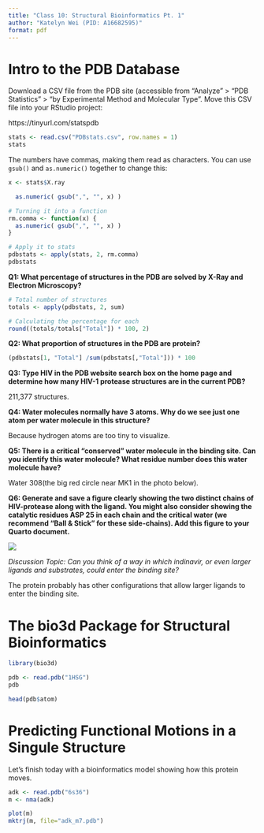 ```yaml
---
title: "Class 10: Structural Bioinformatics Pt. 1"
author: "Katelyn Wei (PID: A16682595)"
format: pdf
---
```


# Intro to the PDB Database

Download a CSV file from the PDB site (accessible from “Analyze” > “PDB Statistics” > “by Experimental Method and Molecular Type”. Move this CSV file into your RStudio project: 

https://tinyurl.com/statspdb
```r
stats <- read.csv("PDBstats.csv", row.names = 1)
stats
```

The numbers have commas, making them read as characters. You can use `gsub()` and `as.numeric()` together to change this:
```r
x <- stats$X.ray
```

```r
  as.numeric( gsub(",", "", x) )
```

```r
# Turning it into a function
rm.comma <- function(x) {
  as.numeric( gsub(",", "", x) )
}
```

```r
# Apply it to stats
pdbstats <- apply(stats, 2, rm.comma)
pdbstats
```

**Q1: What percentage of structures in the PDB are solved by X-Ray and Electron Microscopy?**
```r
# Total number of structures
totals <- apply(pdbstats, 2, sum)

# Calculating the percentage for each
round((totals/totals["Total"]) * 100, 2)
```

**Q2: What proportion of structures in the PDB are protein?**
```r
(pdbstats[1, "Total"] /sum(pdbstats[,"Total"])) * 100
```


**Q3: Type HIV in the PDB website search box on the home page and determine how many HIV-1 protease structures are in the current PDB?**

211,377 structures.


**Q4: Water molecules normally have 3 atoms. Why do we see just one atom per water molecule in this structure?**

Because hydrogen atoms are too tiny to visualize.


**Q5: There is a critical “conserved” water molecule in the binding site. Can you identify this water molecule? What residue number does this water molecule have?**

Water 308(the big red circle near MK1 in the photo below).


**Q6: Generate and save a figure clearly showing the two distinct chains of HIV-protease along with the ligand. You might also consider showing the catalytic residues ASP 25 in each chain and the critical water (we recommend “Ball & Stick” for these side-chains). Add this figure to your Quarto document.**

![](1HSG.png)


*Discussion Topic: Can you think of a way in which indinavir, or even larger ligands and substrates, could enter the binding site?*

The protein probably has other configurations that allow larger ligands to enter the binding site.


# The bio3d Package for Structural Bioinformatics

```r
library(bio3d)

pdb <- read.pdb("1HSG")
pdb
```

```r
head(pdb$atom)
```

# Predicting Functional Motions in a Singule Structure

Let's finish today with a bioinformatics model showing how this protein moves.

```r
adk <- read.pdb("6s36")
m <- nma(adk)
```

```r
plot(m)
mktrj(m, file="adk_m7.pdb")
```


